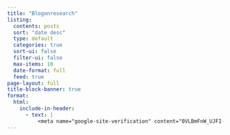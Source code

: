 ```yaml
---
title: "Blogonresearch"
listing:
  contents: posts
  sort: "date desc"
  type: default
  categories: true
  sort-ui: false
  filter-ui: false
  max-items: 10
  date-format: full
  feed: true
page-layout: full
title-block-banner: true
format:
  html:
    include-in-header:
      - text: |
          <meta name="google-site-verification" content="0VLBmFnW_UJFI-7gXnORPBsWxqZwmzuGpK-TeVRLBjQ" />
---
```



